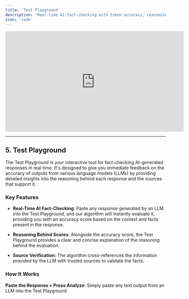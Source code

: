 ```yaml
---
title: 'Test Playground'
description: 'Real-time AI fact-checking with token accuracy, reasoning, and source verification.'
icon: 'code'
---
```


<iframe
  width="560"
  height="315"
  src="https://www.youtube.com/embed/bStsmNz_Tr8"
  title="YouTube video player"
  frameborder="0"
  allow="accelerometer; autoplay; clipboard-write; encrypted-media; gyroscope; picture-in-picture"
  allowfullscreen
></iframe>

---

## 5. Test Playground

The Test Playground is your interactive tool for fact-checking AI-generated responses in real time. It's designed to give you immediate feedback on the accuracy of outputs from various language models (LLMs) by providing detailed insights into the reasoning behind each response and the sources that support it.

### Key Features

- **Real-Time AI Fact-Checking**: Paste any response generated by an LLM into the Test Playground, and our algorithm will instantly evaluate it, providing you with an accuracy score based on the context and facts present in the response.

- **Reasoning Behind Scores**: Alongside the accuracy score, the Test Playground provides a clear and concise explanation of the reasoning behind the evaluation.

- **Source Verification**: The algorithm cross-references the information provided by the LLM with trusted sources to validate the facts.

### How It Works

**Paste the Response + Press Analyze**: Simply paste any text output from an LLM into the Test Playground

